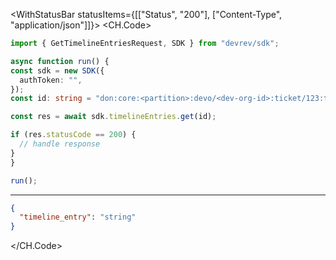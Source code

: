 

<WithStatusBar statusItems={[["Status", "200"], ["Content-Type", "application/json"]]}>
  <CH.Code>
  ```typescript Get.ts
  import { GetTimelineEntriesRequest, SDK } from "devrev/sdk";

async function run() {
  const sdk = new SDK({
    authToken: "",
  });
const id: string = "don:core:<partition>:devo/<dev-org-id>:ticket/123:timeline_event/<timeline-event-id>";

  const res = await sdk.timelineEntries.get(id);

  if (res.statusCode == 200) {
    // handle response
  }
}

run();
  ```
  ---

  ```json Example Response
  {
    "timeline_entry": "string"
  }
  ```
  </CH.Code>
</WithStatusBar>
